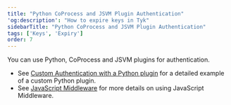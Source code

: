 ```yaml
---
title: "Python CoProcess and JSVM Plugin Authentication"
'og:description': "How to expire keys in Tyk"
sidebarTitle: "Python CoProcess and JSVM Plugin Authentication"
tags: ['Keys', 'Expiry']
order: 7
---
```


You can use Python, CoProcess and JSVM plugins for authentication. 

* See [Custom Authentication with a Python plugin](/plugins/supported-languages/rich-plugins/python/custom-auth-python-tutorial) for a detailed example of a custom Python plugin.
* See [JavaScript Middleware](/plugins/supported-languages/javascript-middleware) for more details on using JavaScript Middleware. 

